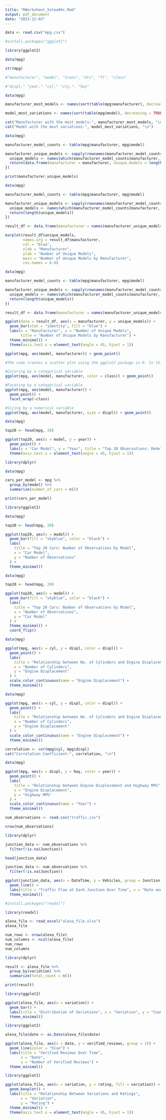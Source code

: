 ```yaml
---
title: "RWorksheet_Soteo#4c.Rmd"
output: pdf_document
date: "2023-12-03"
---
```


```r
data <- read.csv("mpg.csv")
```

```r
#install.packages("ggplot2")

library(ggplot2)

data(mpg)

str(mpg)

#"manufacturer", "model", "trans", "drv", "fl", "class"
```

```r
#"displ," "year," "cyl," "cty,", "hwy"
```

```r

data(mpg)

manufacturer_most_models <- names(sort(table(mpg$manufacturer), decreasing = TRUE))[1]

model_most_variations <- names(sort(table(mpg$model), decreasing = TRUE))[1]

cat("Manufacturer with the most models:", manufacturer_most_models, "\n")
cat("Model with the most variations:", model_most_variations, "\n")

```

```r

data(mpg)

manufacturer_model_counts <- table(mpg$manufacturer, mpg$model)

manufacturer_unique_models <- sapply(rownames(manufacturer_model_counts), function(manufacturer) {
  unique_models <- names(which(manufacturer_model_counts[manufacturer,] > 0))
  return(data.frame(manufacturer = manufacturer, unique_models = length(unique_models)))
})

print(manufacturer_unique_models)

```

```r
data(mpg)

manufacturer_model_counts <- table(mpg$manufacturer, mpg$model)

manufacturer_unique_models <- sapply(rownames(manufacturer_model_counts), function(manufacturer) {
  unique_models <- names(which(manufacturer_model_counts[manufacturer, ] > 0))
  return(length(unique_models))
})

result_df <- data.frame(manufacturer = names(manufacturer_unique_models), unique_models = manufacturer_unique_models)

barplot(result_df$unique_models, 
        names.arg = result_df$manufacturer, 
        col = "blue",
        xlab = "Manufacturer", 
        ylab = "Number of Unique Models",
        main = "Number of Unique Models by Manufacturer",
        cex.names = 0.8)

```

```r
data(mpg)

manufacturer_model_counts <- table(mpg$manufacturer, mpg$model)

manufacturer_unique_models <- sapply(rownames(manufacturer_model_counts), function(manufacturer) {
  unique_models <- names(which(manufacturer_model_counts[manufacturer, ] > 0))
  return(length(unique_models))
})

result_df <- data.frame(manufacturer = names(manufacturer_unique_models), unique_models = manufacturer_unique_models)

ggplot(data = result_df, aes(x = manufacturer, y = unique_models)) +
  geom_bar(stat = "identity", fill = "blue") +
  labs(x = "Manufacturer", y = "Number of Unique Models",
       title = "Number of Unique Models by Manufacturer") +
  theme_minimal() +
  theme(axis.text.x = element_text(angle = 45, hjust = 1))


```

```r
ggplot(mpg, aes(model, manufacturer)) + geom_point()

#The code creates a scatter plot using the ggplot2 package in R. In this specific plot, the x-axis represents the car models (model variable), and the y-axis represents the manufacturers (manufacturer variable). Each point on the plot corresponds to a unique combination of a car model and its manufacturer.
```

```r
#Coloring by a categorical variable
ggplot(mpg, aes(model, manufacturer, color = class)) + geom_point()
```

```r
#Faceting by a categorical variable
ggplot(mpg, aes(model, manufacturer)) + 
  geom_point() +
  facet_wrap(~class)
```

```r
#Sizing by a numerical variable
ggplot(mpg, aes(model, manufacturer, size = displ)) + geom_point()
```

```r
data(mpg)

top20 <- head(mpg, 20)

ggplot(top20, aes(x = model, y = year)) +
  geom_point() +
  labs(x = "Car Model", y = "Year", title = "Top 20 Observations: Model vs. Year") +
  theme(axis.text.x = element_text(angle = 45, hjust = 1))

```

```r
library(dplyr)

data(mpg)

cars_per_model <- mpg %>%
  group_by(model) %>%
  summarize(number_of_cars = n())

print(cars_per_model)

```

```r
library(ggplot2)

data(mpg)

top20 <- head(mpg, 20)

ggplot(top20, aes(x = model)) +
  geom_bar(fill = "skyblue", color = "black") +
  labs(
    title = "Top 20 Cars: Number of Observations by Model",
    x = "Car Model",
    y = "Number of Observations"
  ) +
  theme_minimal()

```

```r
data(mpg)

top20 <- head(mpg, 20)

ggplot(top20, aes(x = model)) +
  geom_bar(fill = "skyblue", color = "black") +
  labs(
    title = "Top 20 Cars: Number of Observations by Model",
    x = "Number of Observations",
    y = "Car Model"
  ) +
  theme_minimal() +
  coord_flip()

```

```r
data(mpg)

ggplot(mpg, aes(x = cyl, y = displ, color = displ)) +
  geom_point() +
  labs(
    title = "Relationship between No. of Cylinders and Engine Displacement",
    x = "Number of Cylinders",
    y = "Engine Displacement"
  ) +
  scale_color_continuous(name = "Engine Displacement") +
  theme_minimal()

```

```r
data(mpg)

ggplot(mpg, aes(x = cyl, y = displ, color = displ)) +
  geom_point() +
  labs(
    title = "Relationship between No. of Cylinders and Engine Displacement",
    x = "Number of Cylinders",
    y = "Engine Displacement"
  ) +
  scale_color_continuous(name = "Engine Displacement") +
  theme_minimal()

correlation <- cor(mpg$cyl, mpg$displ)
cat("Correlation Coefficient:", correlation, "\n")
```

```r
data(mpg)

ggplot(mpg, aes(x = displ, y = hwy, color = year)) +
  geom_point() +
  labs(
    title = "Relationship between Engine Displacement and Highway MPG",
    x = "Engine Displacement",
    y = "Highway MPG"
  ) +
  scale_color_continuous(name = "Year") +
  theme_minimal()
```

```r
num_observations <- read.csv("traffic.csv")

nrow(num_observations)
```

```r
library(dplyr)

junction_data <- num_observations %>%
  filter(!is.na(Junction))

head(junction_data)
```

```r
junction_data <- num_observations %>%
  filter(!is.na(Junction))

ggplot(junction_data, aes(x = DateTime, y = Vehicles, group = Junction, color = Junction)) +
  geom_line() +
  labs(title = "Traffic Flow at Each Junction Over Time", x = "Date and Time", y = "Number of Vehicles") +
  theme_minimal()

```

```r
#install.packages("readxl")

library(readxl)

alexa_file <- read_excel("alexa_file.xlsx")
alexa_file

```

```r
num_rows <- nrow(alexa_file)
num_columns <- ncol(alexa_file)
num_rows
num_columns
```

```r
library(dplyr)

result <- alexa_file %>%
  group_by(variation) %>%
  summarize(total_count = n())

print(result)
```

```r
library(ggplot2)

ggplot(alexa_file, aes(x = variation)) +
  geom_bar() +
  labs(title = "Distribution of Variations", x = "Variation", y = "Count") +
  theme_minimal()

```

```r
library(ggplot2)

alexa_file$date <- as.Date(alexa_file$date)

ggplot(alexa_file, aes(x = date, y = verified_reviews, group = 1)) +
  geom_line(color = "blue") +
  labs(title = "Verified Reviews Over Time",
       x = "Date",
       y = "Number of Verified Reviews") +
  theme_minimal()

```

```r
library(ggplot2)

ggplot(alexa_file, aes(x = variation, y = rating, fill = variation)) +
  geom_boxplot() +
  labs(title = "Relationship Between Variations and Ratings",
       x = "Variation",
       y = "Rating") +
  theme_minimal() +
  theme(axis.text.x = element_text(angle = 45, hjust = 1))
```